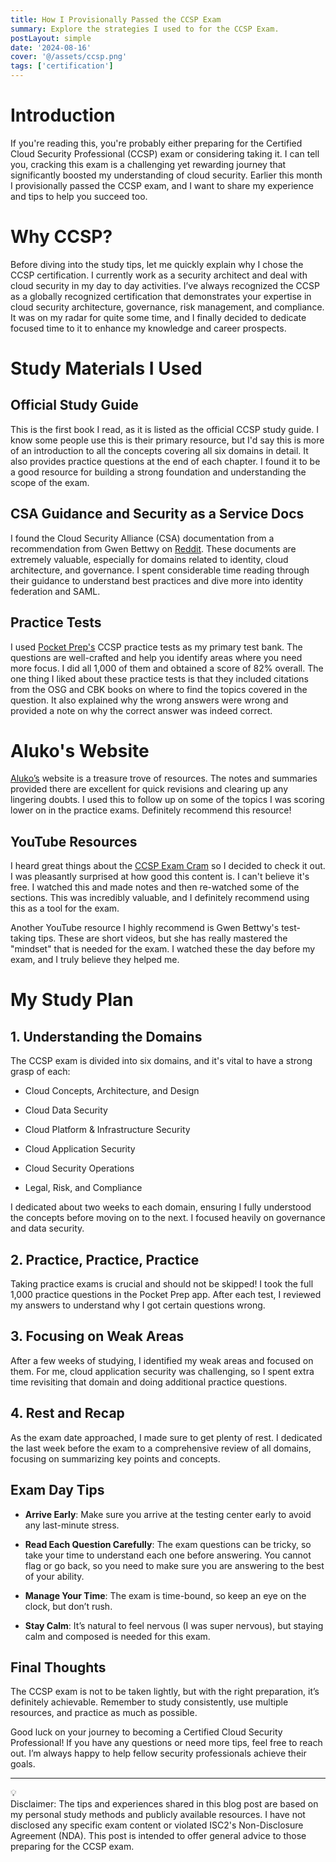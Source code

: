 ```yaml
---
title: How I Provisionally Passed the CCSP Exam
summary: Explore the strategies I used to for the CCSP Exam.
postLayout: simple
date: '2024-08-16'
cover: '@/assets/ccsp.png'
tags: ['certification']
---
```


# Introduction

If you're reading this, you're probably either preparing for the Certified Cloud Security Professional (CCSP) exam or considering taking it. I can tell you, cracking this exam is a challenging yet rewarding journey that significantly boosted my understanding of cloud security. Earlier this month I provisionally passed the CCSP exam, and I want to share my experience and tips to help you succeed too.

# Why CCSP?

Before diving into the study tips, let me quickly explain why I chose the CCSP certification. I currently work as a security architect and deal with cloud security in my day to day activities. I’ve always recognized the CCSP as a globally recognized certification that demonstrates your expertise in cloud security architecture, governance, risk management, and compliance. It was on my radar for quite some time, and I finally decided to dedicate focused time to it to enhance my knowledge and career prospects.

# Study Materials I Used

## **Official Study Guide**

This is the first book I read, as it is listed as the official CCSP study guide. I know some people use this is their primary resource, but I'd say this is more of an introduction to all the concepts covering all six domains in detail. It also provides practice questions at the end of each chapter. I found it to be a good resource for building a strong foundation and understanding the scope of the exam.

## **CSA Guidance and Security as a Service Docs**

I found the Cloud Security Alliance (CSA) documentation from a recommendation from Gwen Bettwy on [Reddit](https://reddit.com/). These documents are extremely valuable, especially for domains related to identity, cloud architecture, and governance. I spent considerable time reading through their guidance to understand best practices and dive more into identity federation and SAML.

## **Practice Tests**

I used [Pocket Prep's](https://www.pocketprep.com/) CCSP practice tests as my primary test bank. The questions are well-crafted and help you identify areas where you need more focus. I did all 1,000 of them and obtained a score of 82% overall. The one thing I liked about these practice tests is that they included citations from the OSG and CBK books on where to find the topics covered in the question. It also explained why the wrong answers were wrong and provided a note on why the correct answer was indeed correct.

# **Aluko's Website**

[Aluko’s](https://ccsp.alukos.com/) website is a treasure trove of resources. The notes and summaries provided there are excellent for quick revisions and clearing up any lingering doubts. I used this to follow up on some of the topics I was scoring lower on in the practice exams. Definitely recommend this resource!

## **YouTube Resources**

I heard great things about the [CCSP Exam Cram](https://www.youtube.com/watch?v=kFZWMZIy5LM&list=PL7XJSuT7Dq_X0AupQwU8YOGV3TsoPAcD0) so I decided to check it out. I was pleasantly surprised at how good this content is. I can't believe it's free. I watched this and made notes and then re-watched some of the sections. This was incredibly valuable, and I definitely recommend using this as a tool for the exam.

Another YouTube resource I highly recommend is Gwen Bettwy's test-taking tips. These are short videos, but she has really mastered the "mindset" that is needed for the exam. I watched these the day before my exam, and I truly believe they helped me.

# My Study Plan

## **1\. Understanding the Domains**

The CCSP exam is divided into six domains, and it's vital to have a strong grasp of each:

* Cloud Concepts, Architecture, and Design
    
* Cloud Data Security
    
* Cloud Platform & Infrastructure Security
    
* Cloud Application Security
    
* Cloud Security Operations
    
* Legal, Risk, and Compliance
    

I dedicated about two weeks to each domain, ensuring I fully understood the concepts before moving on to the next. I focused heavily on governance and data security.

## **2\. Practice, Practice, Practice**

Taking practice exams is crucial and should not be skipped! I took the full 1,000 practice questions in the Pocket Prep app. After each test, I reviewed my answers to understand why I got certain questions wrong.

## **3\. Focusing on Weak Areas**

After a few weeks of studying, I identified my weak areas and focused on them. For me, cloud application security was challenging, so I spent extra time revisiting that domain and doing additional practice questions.

## **4\. Rest and Recap**

As the exam date approached, I made sure to get plenty of rest. I dedicated the last week before the exam to a comprehensive review of all domains, focusing on summarizing key points and concepts.

## Exam Day Tips

* **Arrive Early**: Make sure you arrive at the testing center early to avoid any last-minute stress.
    
* **Read Each Question Carefully**: The exam questions can be tricky, so take your time to understand each one before answering. You cannot flag or go back, so you need to make sure you are answering to the best of your ability.
    
* **Manage Your Time**: The exam is time-bound, so keep an eye on the clock, but don’t rush.
    
* **Stay Calm**: It’s natural to feel nervous (I was super nervous), but staying calm and composed is needed for this exam.
    

## Final Thoughts

The CCSP exam is not to be taken lightly, but with the right preparation, it’s definitely achievable. Remember to study consistently, use multiple resources, and practice as much as possible.

Good luck on your journey to becoming a Certified Cloud Security Professional! If you have any questions or need more tips, feel free to reach out. I’m always happy to help fellow security professionals achieve their goals.

---
<div data-node-type="callout">
<div data-node-type="callout-emoji">💡</div>
<div data-node-type="callout-text">Disclaimer: The tips and experiences shared in this blog post are based on my personal study methods and publicly available resources. I have not disclosed any specific exam content or violated ISC2's Non-Disclosure Agreement (NDA). This post is intended to offer general advice to those preparing for the CCSP exam.</div>
</div>
